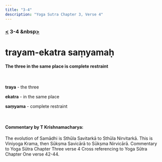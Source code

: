 ```yaml
---
title: "3-4"
description: "Yoga Sutra Chapter 3, Verse 4"
---
```


### [<](/Chapter-3/3-3) 3-4 &nbsp[>](/Chapter-3/3-5/)

# trayam-ekatra saṃyamaḥ

#### The three in the same place is complete restraint

<br />

**traya** - the three

**ekatra** - in the same place

**saṃyama** - complete restraint

<br />

#### Commentary by T Krishnamacharya:

The evolution of Samādhi is Sthūla Savitarkā to Sthūla Nirvitarkā.
This is Viniyoga Krama, then Sūkṣma Savicārā to Sūkṣma Nirvicārā.
Commentary to Yoga Sūtra Chapter Three verse 4
Cross referencing to Yoga Sūtra Chapter One verse 42-44.
